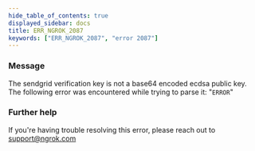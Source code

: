 ```yaml
---
hide_table_of_contents: true
displayed_sidebar: docs
title: ERR_NGROK_2087
keywords: ["ERR_NGROK_2087", "error 2087"]
---
```


### Message

The sendgrid verification key is not a base64 encoded ecdsa public key. The following error was encountered while trying to parse it: "`ERROR`"

### Further help

If you're having trouble resolving this error, please reach out to [support@ngrok.com](mailto:support@ngrok.com?subject=Help%20with%20ERR_NGROK_2087)

